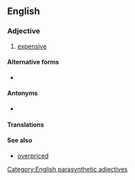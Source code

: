 ==English==

===Adjective===
{{en-adj|head=[[high]]-[[price]]d|higher-priced|sup=highest-priced}}

# [[expensive]]

====Alternative forms====
* {{l|en|highpriced}}

====Antonyms====
* {{l|en|low-priced}}

====Translations====
{{trans-see|expensive}}

====See also====
*[[overpriced]]

[[Category:English parasynthetic adjectives]]